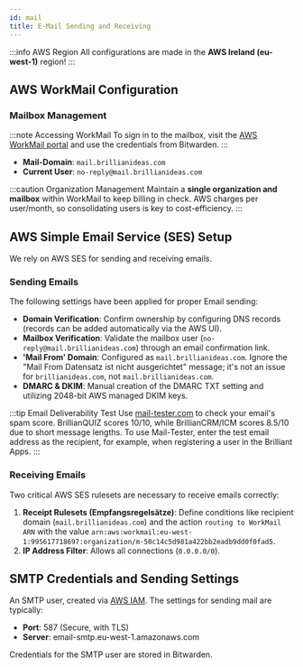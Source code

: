 ```yaml
---
id: mail
title: E-Mail Sending and Receiving
---
```


:::info AWS Region
All configurations are made in the **AWS Ireland (eu-west-1)** region!
:::

## AWS WorkMail Configuration

### Mailbox Management

:::note Accessing WorkMail
To sign in to the mailbox, visit the [AWS WorkMail portal](https://brillianideas.awsapps.com/mail) and use the credentials from Bitwarden.
:::

- **Mail-Domain**: `mail.brillianideas.com`
- **Current User**: `no-reply@mail.brillianideas.com`

:::caution Organization Management
Maintain a **single organization and mailbox** within WorkMail to keep billing in check. AWS charges per user/month, so consolidating users is key to cost-efficiency.
:::

## AWS Simple Email Service (SES) Setup
We rely on AWS SES for sending and receiving emails.

### Sending Emails
The following settings have been applied for proper Email sending:

- **Domain Verification**: Confirm ownership by configuring DNS records (records can be added automatically via the AWS UI).
- **Mailbox Verification**: Validate the mailbox user (`no-reply@mail.brillianideas.com`) through an email confirmation link.
- **'Mail From' Domain**: Configured as `mail.brillianideas.com`. Ignore the "Mail From Datensatz ist nicht ausgerichtet" message; it's not an issue for `brillianideas.com`, not `mail.brillianideas.com`.
- **DMARC & DKIM**: Manual creation of the DMARC TXT setting and utilizing 2048-bit AWS managed DKIM keys.

:::tip Email Deliverability Test
Use [mail-tester.com](https://mail-tester.com) to check your email's spam score. BrillianQUIZ scores 10/10, while BrillianCRM/ICM scores 8.5/10 due to short message lengths. To use Mail-Tester, enter the test email address as the recipient, for example, when registering a user in the Brilliant Apps.
:::

### Receiving Emails

Two critical AWS SES rulesets are necessary to receive emails correctly:

1. **Receipt Rulesets (Empfangsregelsätze)**: Define conditions like recipient domain (`mail.brillianideas.com`) and the action `routing to WorkMail ARN` with the value `arn:aws:workmail:eu-west-1:995617718697:organization/m-50c14c5d981a422bb2eadb9dd0f0fad5`.
2. **IP Address Filter**: Allows all connections (`0.0.0.0/0`).

## SMTP Credentials and Sending Settings

An SMTP user, created via [AWS IAM](/general-it/aws/iam#1-ses-smtp-user). The settings for sending mail are typically:

- **Port**: 587 (Secure, with TLS)
- **Server**: email-smtp.eu-west-1.amazonaws.com

Credentials for the SMTP user are stored in Bitwarden.